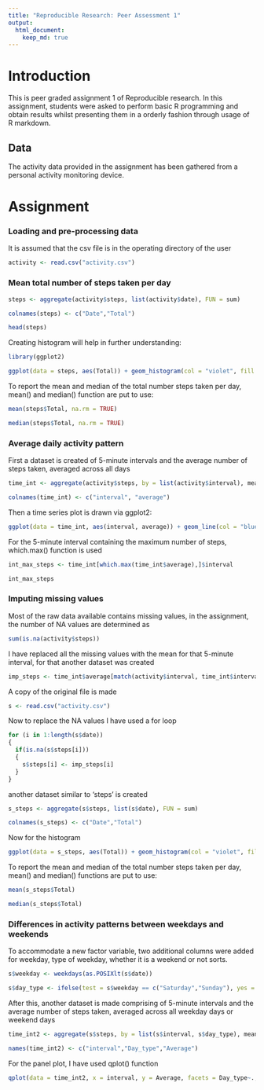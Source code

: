 ```yaml
---
title: "Reproducible Research: Peer Assessment 1"
output: 
  html_document:
    keep_md: true
---
```


# Introduction

This is peer graded assignment 1 of Reproducible research. In this assignment, students were asked to perform basic R programming and obtain results whilst presenting them in a orderly fashion through usage of R markdown.

## Data

The activity data provided in the assignment has been gathered from a personal activity monitoring device. 

# Assignment

### Loading and pre-processing data

It is assumed that the csv file is in the operating directory of the user

```r
activity <- read.csv("activity.csv")
```

### Mean total number of steps taken per day

```r
steps <- aggregate(activity$steps, list(activity$date), FUN = sum)

colnames(steps) <- c("Date","Total")

head(steps)
```
 
Creating histogram will help in further understanding:

```r
library(ggplot2)

ggplot(data = steps, aes(Total)) + geom_histogram(col = "violet", fill = "lightblue", binwidth = 2500, boundary = 0) + scale_x_continuous(breaks = seq(0,25000,2500)) + scale_y_continuous(breaks = seq(0,18,2))
```


To report the mean and median of the total number steps taken per day, mean() and median() function are put to use:

```r
mean(steps$Total, na.rm = TRUE)

median(steps$Total, na.rm = TRUE)
```
### Average daily activity pattern

First a dataset is created of 5-minute intervals and the average number of steps taken, averaged across all days

```r
time_int <- aggregate(activity$steps, by = list(activity$interval), mean, na.rm = TRUE)

colnames(time_int) <- c("interval", "average")
```

Then a time series plot is drawn via ggplot2:
```r
ggplot(data = time_int, aes(interval, average)) + geom_line(col = "blue", size = 1) +ggtitle("Average daily activity pattern") + xlab("Time Intervals") + ylab("Average number of steps taken")
```

For the 5-minute interval containing the maximum number of steps, which.max() function is used

```r
int_max_steps <- time_int[which.max(time_int$average),]$interval

int_max_steps
```

### Imputing missing values

Most of the raw data available contains missing values, in the assignment, the number of NA values are determined as

```r
sum(is.na(activity$steps))
```

I have replaced all the missing values with the mean for that 5-minute interval, for that another dataset was created 

```r
imp_steps <- time_int$average[match(activity$interval, time_int$interval)]
```

A copy of the original file is made

```r
s <- read.csv("activity.csv")
```

Now to replace the NA values I have used a for loop

```r
for (i in 1:length(s$date))
{
  if(is.na(s$steps[i]))
  {
    s$steps[i] <- imp_steps[i]
  }
}
```
another dataset similar to 'steps' is created

```r
s_steps <- aggregate(s$steps, list(s$date), FUN = sum)

colnames(s_steps) <- c("Date","Total")
```

Now for the histogram

```r
ggplot(data = s_steps, aes(Total)) + geom_histogram(col = "violet", fill = "lightblue", binwidth = 2500, boundary = 0) + scale_x_continuous(breaks = seq(0,25000,2500)) + scale_y_continuous(breaks = seq(0,30,2))
```

To report the mean and median of the total number steps taken per day, mean() and median() functions are put to use:

```r
mean(s_steps$Total)

median(s_steps$Total)
```

### Differences in activity patterns between weekdays and weekends

To accommodate a new factor variable, two additional columns were added for weekday, type of weekday, whether it is a weekend or not sorts.

```r
s$weekday <- weekdays(as.POSIXlt(s$date))

s$day_type <- ifelse(test = s$weekday == c("Saturday","Sunday"), yes = "Weekend", no = "Weekday")
```

After this, another dataset is made comprising of 5-minute intervals and the average number of steps taken, averaged across all weekday days or weekend days

```r
time_int2 <- aggregate(s$steps, by = list(s$interval, s$day_type), mean)

names(time_int2) <- c("interval","Day_type","Average")
```

For the panel plot, I have used qplot() function

```r
qplot(data = time_int2, x = interval, y = Average, facets = Day_type~., geom="line") + ggtitle("Activity pattern in Weekdays and Weekends") + xlab("Time Intervals") + ylab("Average number of steps taken")
```



